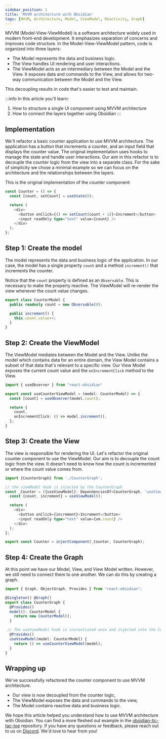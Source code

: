```yaml
---
sidebar_position: 1
title: 'MVVM architecture with Obsidian'
tags: [MVVM, Architecture, Model, ViewModel, Reactivity, Graph]
---
```


MVVM (Model-View-ViewModel) is a software architecture widely used in modern front-end development. It emphasizes separation of concerns and improves code structure. In the Model-View-ViewModel pattern, code is organized into three layers:
* The Model represents the data and business logic.
* The View handles UI rendering and user interactions.
* The ViewModel acts as an intermediary between the Model and the View. It exposes data and commands to the View, and allows for two-way communication between the Model and the View.

This decoupling results in code that's easier to test and maintain.

:::info
In this article you'll learn:
1. How to structure a single UI component using MVVM architecture
2. How to connect the layers together using Obsidian
:::

## Implementation
We'll refactor a basic counter application to use MVVM architecture. The application has a button that increments a counter, and an input field that displays the counter value.
The original implementation uses hooks to manage the state and handle user interactions. Our aim in this refactor is to decouple the counter logic from the view into a separate class. For the sake of simplicity we chose a minimal example so we can focus on the architecture and the relationships between the layers.


This is the original implementation of the counter component:
```ts title="Counter.tsx"
const Counter = () => {
  const [count, setCount] = useState(0);

  return (
    <div>
      <button onClick={() => setCount(count + 1)}>Increment</button>
      <input readOnly type="text" value={count} />
    </div>
  );
};
```

## Step 1: Create the model
The model represents the data and business logic of the application. In our case, the model has a single property `count` and a method `increment()` that increments the counter.

Notice that the `count` property is defined as an `Observable`. This is necessary to make the property reactive. The ViewModel will re-render the view whenever the count value changes.

```ts title="CounterModel.ts"
export class CounterModel {
  public readonly count = new Observable(0);

  public increment() {
    this.count.value++;
  }
}
```

## Step 2: Create the ViewModel
The ViewModel mediates between the Model and the View. Unlike the model which contains data for an entire domain, the View Model contains a subset of that data that's relevant to a specific view. Our View Model exposes the current count value and the `onIncrementClick` method to the View.

``` ts title="CounterViewModel.ts"
import { useObserver } from "react-obsidian"

export const useCounterViewModel = (model: CounterModel) => {
  const [count] = useObserver(model.count);

  return {
    count,
    onIncrementClick: () => model.increment(),
  };
}
```

## Step 3: Create the View
 The view is responsible for rendering the UI. Let's refactor the original counter component to use the ViewModel. Our aim is to decouple the count logic from the view. It doesn't need to know how the count is incremented or where the count value comes from.

```ts title="Counter.tsx"
import {CounterGraph} from './CounterGraph';

// the viewModel hook is injected by the CounterGraph
const _Counter = ({useViewModel}: DependenciesOf<CounterGraph, 'useViewModel'>) => {
  const {count, increment} = useViewModel();

  return (
    <div>
      <button onClick={increment}>Increment</button>
      <input readOnly type="text" value={vm.count} />
    </div>
  );
};

export const Counter = injectComponent(_Counter, CounterGraph);
```

## Step 4: Create the Graph
At this point we have our Model, View, and View Model written. However, we still need to connect them to one another. We can do this by creating a graph.

```ts title="CounterGraph.ts"
import { Graph, ObjectGraph, Provides } from "react-obsidian";

@Singleton() @Graph()
export class CounterGraph {
  @Provides()
  model(): CounterModel {
    return new CounterModel();
  }

 // The useViewModel hook is instantiated once and injected into the Counter component
  @Provides()
  useViewModel(model: CounterModel) {
    return () => useCounterViewModel(model);
  }
}
```

## Wrapping up

We've successfully refactored the counter component to use MVVM architecture.
* Our view is now decoupled from the counter logic,
* The ViewModel exposes the data and commands to the view,
* The Model contains reactive data and business logic.

We hope this article helped you understand how to use MVVM architecture with Obsidian. You can find a more fleshed out example in the [obsidian-tic-tac-toe](https://github.com/guyca/obsidian-tic-tac-toe) repository. If you have any questions or feedback, please reach out to us on [Discord](https://discord.gg/MDH2axwaPy). We'd love to hear from you!
